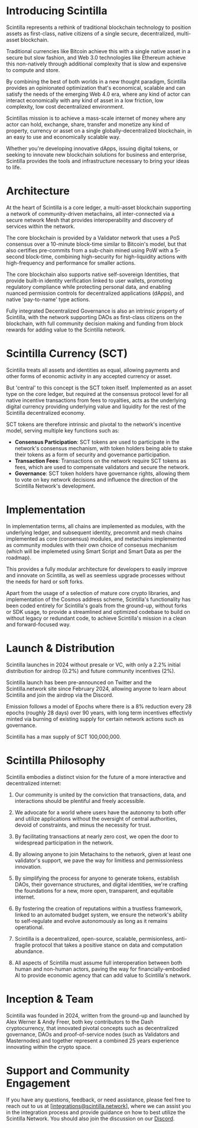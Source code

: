 # Introducing Scintilla

Scintilla represents a rethink of traditional blockchain technology to position assets as first-class, native citizens of a single secure, decentralized, multi-asset blockchain.

Traditional currencies like Bitcoin achieve this with a single native asset in a secure but slow fashion, and Web 3.0 technologies like Ethereum achieve this non-natively through additional complexity that is slow and expensive to compute and store.

By combining the best of both worlds in a new thought paradigm, Scintilla provides an opinionated optimization that's economical, scalable and can satisfy the needs of the emerging Web 4.0 era, where any kind of actor can interact economically with any kind of asset in a low friction, low complexity, low cost decentralized environment.

Scintillas mission is to achieve a mass-scale internet of money where any actor can hold, exchange, share, transfer and monetize any kind of property, currency or asset on a single globally-decentralized blockchain, in an easy to use and economically scalable way.

Whether you're developing innovative dApps, issuing digital tokens, or seeking to innovate new blockchain solutions for business and enterprise, Scintilla provides the tools and infrastructure necessary to bring your ideas to life.

# Architecture

At the heart of Scintilla is a core ledger, a multi-asset blockchain supporting a network of community-driven metachains, all inter-connected via a secure network Mesh that provides interoperability and discovery of services within the network.

The core blockchain is provided by a Validator network that uses a PoS consensus over a 10-minute block-time similar to Bitcoin's model, but that also certifies pre-commits from a sub-chain mined using PoW with a 5-second block-time, combining high-security for high-liquidity actions with high-frequency and performance for smaller actions.

The core blockchain also supports native self-sovereign Identities, that provide built-in identity verification linked to user wallets, promoting regulatory compliance while protecting personal data, and enabling nuanced permission controls for decentralized applications (dApps), and native 'pay-to-name' type actions.

Fully integrated Decentralized Governance is also an intrinsic property of Scintilla, with the network supporting DAOs as first-class citizens on the blockchain, with full community decision making and funding from block rewards for adding value to the Scintilla network.

# Scintilla Currency (SCT)

Scintilla treats all assets and identities as equal, allowing payments and other forms of economic activity in any accepted currency or asset.

But 'central' to this concept is the SCT token itself.  Implemented as an asset type on the core ledger, but required at the consensus protocol level for all native incentive transactions from fees to royalties, acts as the underlying digital currency providing underlying value and liquidity for the rest of the Scintilla decentralized economy.

SCT tokens are therefore intrinsic and pivotal to the network's incentive model, serving multiple key functions such as:

- **Consensus Participation**: SCT tokens are used to participate in the network's consensus mechanism, with token holders being able to stake their tokens as a form of security and governance participation.
- **Transaction Fees**: Transactions on the network require SCT tokens as fees, which are used to compensate validators and secure the network.
- **Governance**: SCT token holders have governance rights, allowing them to vote on key network decisions and influence the direction of the Scintilla Network's development.

# Implementation

In implementation terms, all chains are implemented as modules, with the underlying ledger, and subsequent identity, precommit and mesh chains implemented as core (consensus) modules, and metachains implemented as community modules with their own choice of consesus mechanism (which will be implemeted using Smart Script and Smart Data as per the roadmap).  

This provides a fully modular architecture for developers to easily improve and innovate on Scintilla, as well as seemless upgrade processes without the needs for hard or soft forks.

Apart from the usage of a selection of mature core crypto libraries, and implementation of the Cosmos address scheme, Scintilla's functionality has been coded entirely for Scintilla's goals from the ground-up, without forks or SDK usage, to provide a streamlined and optimized codebase to build on without legacy or redundant code, to achieve Scintilla's mission in a clean and forward-focused way.

# Launch & Distribution

Scintilla launches in 2024 without presale or VC, with only a 2.2% initial distribution for airdrop (0.2%) and future community incentives (2%).

Scintilla launch has been pre-announced on Twitter and the Scintilla.network site since February 2024, allowing anyone to learn about Scintilla and join the airdrop via the Discord. 

Emission follows a model of Epochs where there is a 8% reduction every 28 epochs (roughly 28 days) over 90 years, with long term incentives effectivly minted via burning of existing supply for certain network actions such as governance.

Scintilla has a max supply of SCT 100,000,000.

# Scintilla Philosophy

Scintilla embodies a distinct vision for the future of a more interactive and decentralized internet:

1. Our community is united by the conviction that transactions, data, and interactions should be plentiful and freely accessible.

2. We advocate for a world where users have the autonomy to both offer and utilize applications without the oversight of central authorities, devoid of constraints, and minus the necessity for trust.

3. By facilitating transactions at nearly zero cost, we open the door to widespread participation in the network.

4. By allowing anyone to join Metachains to the network, given at least one validator's support, we pave the way for limitless and permissionless innovation.

5. By simplifying the process for anyone to generate tokens, establish DAOs, their governance structures, and digital identities, we're crafting the foundations for a new, more open, transparent, and equitable internet.

6. By fostering the creation of reputations within a trustless framework, linked to an automated budget system, we ensure the network's ability to self-regulate and evolve autonomously as long as it remains operational.

7. Scintilla is a decentralized, open-source, scalable, permisionless, anti-fragile protocol that takes a positive stance on data and computation abundance.

8. All aspects of Scintilla must assume full interoperation between both human and non-human actors, paving the way for financially-embodied AI to provide economic agency that can add value to Scintilla's network.

# Inception & Team

Scintilla was founded in 2024, written from the ground-up and launched by Alex Werner & Andy Freer, both key contributors to the Dash cryptocurrency, that innovated pivotal concepts such as decentralized governance, DAOs and proof-of-service nodes (such as Validators and Masternodes) and together represent a combined 25 years experience innovating within the crypto space.

# Support and Community Engagement

If you have any questions, feedback, or need assistance, please feel free to reach out to us at [integrations@scintilla.network], where we can assist you in the integration process and provide guidance on how to best utilize the Scintilla Network.
You should also join the discussion on our [Discord](https://discord.gg/f2aq6XzSsf).
